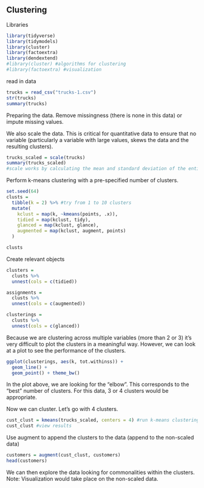 ## Clustering  

Libraries  
```r
library(tidyverse)
library(tidymodels)
library(cluster)
library(factoextra)
library(dendextend)
#library(cluster) #algorithms for clustering
#library(factoextra) #visualization
```

read in data
```r
trucks = read_csv("trucks-1.csv")
str(trucks)
summary(trucks)
```

Preparing the data. Remove missingness (there is none in this data) or impute missing values.  

We also scale the data. This is critical for quantitative data to ensure that no variable (particularly a variable with large values, skews the data and the resulting clusters).  
```r
trucks_scaled = scale(trucks) 
summary(trucks_scaled)
#scale works by calculating the mean and standard deviation of the entire variable, then scales each element by subtracting the mean and dividing by the standard deviation  
```

Perform k-means clustering with a pre-specified number of clusters.   
```r
set.seed(64)
clusts = 
  tibble(k = 2) %>% #try from 1 to 10 clusters
  mutate(
    kclust = map(k, ~kmeans(points, .x)),
    tidied = map(kclust, tidy),
    glanced = map(kclust, glance),
    augmented = map(kclust, augment, points)
  )

clusts
```

Create relevant objects  
```r
clusters =
  clusts %>%
  unnest(cols = c(tidied))

assignments = 
  clusts %>% 
  unnest(cols = c(augmented))

clusterings = 
  clusts %>%
  unnest(cols = c(glanced))
```

Because we are clustering across multiple variables (more than 2 or 3) it's very difficult to plot the clusters in a meaningful way. However, we can look at a plot to see the performance of the clusters.
```r
ggplot(clusterings, aes(k, tot.withinss)) +
  geom_line() +
  geom_point() + theme_bw()
```
In the plot above, we are looking for the "elbow". This corresponds to the "best" number of clusters. For this data, 3 or 4 clusters would be appropriate.  

Now we can cluster. Let's go with 4 clusters.  
```r
cust_clust = kmeans(trucks_scaled, centers = 4) #run k-means clustering with k = 4
cust_clust #view results
```

Use augment to append the clusters to the data (append to the non-scaled data)  
```r
customers = augment(cust_clust, customers)
head(customers)
```
We can then explore the data looking for commonalities within the clusters. Note: Visualization would take place on the non-scaled data.    





